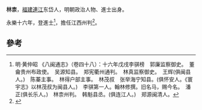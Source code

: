 '''林柰'''，[[福建|福建]][[連江|連江]]东岱人，明朝政治人物、進士出身。

永樂十六年，登進士<ref>明·黄仲昭 《八闽通志》（卷四十八）：十六年戊戌李骐榜　郭廉监察御史。　董龠贵州布政使。　吴源知县。　郑宪衢州通判。　林真监察御史。　王辉(俱闽县人。)　陈蓁主事。　林得户部主事。　林茂叔　张举海宁知县。(俱怀安人。《寰宇志》以林茂叔为闽县人。)　李骐第一人。翰林修撰。旧名马，赐今名。　潘正(俱长乐人。)　林柰州判。　韩魁县丞。(俱连江人。)　郑源闽清人。</ref>，擔任江西州判<ref>{{cite news|title=《连江县志》 第一节　历代进士表|url=http://www.fzdqw.com/showtext.asp?ToBook=1113&index=2442|accessdate=2013-09-02|newspaper=福州地情網|deadurl=yes|archiveurl=https://archive.is/20130903013436/http://www.fzdqw.com/showtext.asp?ToBook=1113&index=2442|archivedate=2013-09-03}}</ref>。

==參考==
{{reflist}}
{{明朝人物小作品}}
{{永樂十六年戊戌科殿試金榜}}